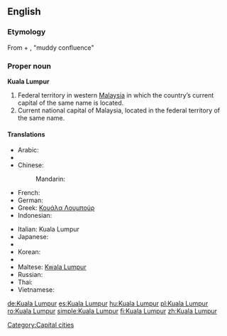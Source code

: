 {{wikipedia}}
==English==
===Etymology===
From {{etyl|ms}} {{term|kuala||[[confluence]]}} + {{term|lumpur||[[mud]]}}, "muddy confluence"

===Proper noun===
'''Kuala Lumpur'''

# Federal territory in western [[Malaysia]] in which the country’s current capital of the same name is located.
# Current national capital of Malaysia, located in the federal territory of the same name.

====Translations====
{{trans-top|capital of Malaysia}}
* Arabic: {{t|ar|كوالا لمبور|m|tr=kwaala lumbuur|sc=Arab}}
* {{trreq|Burmese}}
* Chinese:
*: Mandarin: {{t|zh|吉隆坡|tr=Jílóngpō|sc=Hani}}
* French: {{t|fr|Kuala Lumpur|m}}
* German: {{t|de|Kuala Lumpur|m}}
* Greek: [[Κουάλα Λουμπούρ]]
* Indonesian: {{t-|id|Kuala Lumpur|xs=Indonesian}}
{{trans-mid}}
* Italian: Kuala Lumpur {{f}}
* Japanese: {{t|ja|クアラルンプール|tr=Kuararunpūru|sc=Jpan}}
* {{trreq|Khmer}}
* Korean: {{t+|ko|쿠알라룸푸르|tr=Kuallarumpureu|sc=Kore}}
* {{trreq|Lao}}
* Maltese: [[Kwala Lumpur]]
* Russian: {{t|ru|Куала-Лумпур|m|tr=Kuala-Lúmpur|sc=Cyrl}}
* Thai: {{t-|th|กัวลาลัมเปอร์|tr=kualalampoe}}
* Vietnamese: {{t-|vi|Kuala Lumpur|xs=Vietnamese}}
{{trans-bottom}}

[[Category:Capital cities]]

[[de:Kuala Lumpur]]
[[es:Kuala Lumpur]]
[[hu:Kuala Lumpur]]
[[pl:Kuala Lumpur]]
[[ro:Kuala Lumpur]]
[[simple:Kuala Lumpur]]
[[fi:Kuala Lumpur]]
[[zh:Kuala Lumpur]]